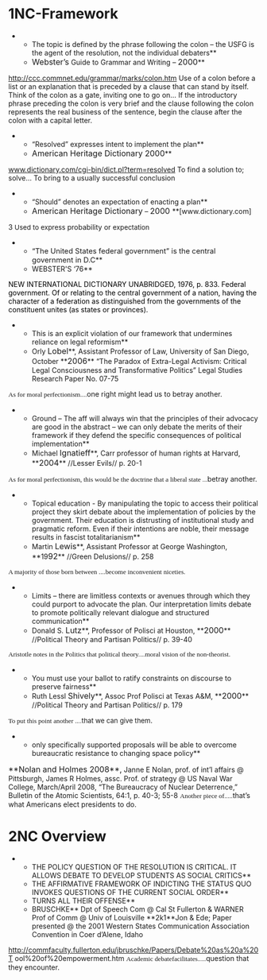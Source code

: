 =1NC-Framework= 
**The topic is defined by the phrase following the colon – the USFG is the agent of the resolution, not the individual debaters**
**<span style="font-size: 12pt;">Webster’s</span> Guide to Grammar and Writing – <span style="font-size: 12pt;">2000</span>**
[[http://ccc.commnet.edu/grammar/marks/colon.htm]]
<span style="text-align: justify;">Use of a colon before a list or an explanation that is preceded by a clause that can stand by itself. Think of the colon as a gate, inviting one to go on… <span class="underline">If </span>the introductory phrase preceding the colon is very brief and <span class="underline">the </span>clause following the colon represents the real business of the sentence, begin the clause after the colon with a capital letter.</span>

**“Resolved” expresses intent to implement the plan**
**<span style="font-size: 12pt;">American Heritage Dictionary 2000</span>**
[[http://www.dictionary.com/cgi-bin/dict.pl?term=resolved|www.dictionary.com/cgi-bin/dict.pl?term=resolved]]
To find a solution to; solve…
<span class="underline">To bring to</span> a usually successful <span class="underline">conclusion</span>

**“Should” denotes an expectation of enacting a plan**
**<span style="font-size: 12pt;">American Heritage Dictionary</span> – <span style="font-size: 12pt;">2000 </span>**[www.dictionary.com]
3 <span style="font-size: 10pt;">Used to express</span> probability or <span style="font-size: 10pt;">expectation</span>

**<span style="font-size: 11pt;">“The United States federal government” is the central government in D.C</span>**
**WEBSTER'S ‘76**
<span style="color: black;">NEW INTERNATIONAL DICTIONARY UNABRIDGED, 1976, p. 833. </span>
<span style="text-align: justify;"><span style="color: black;">Federal government. Of or relating to the central government of a nation, having the character of a federation as distinguished from the governments of the constituent unites (as states or provinces).</span></span>

**This is an explicit violation of our framework that undermines reliance on legal reformism**
**Orly <span style="font-size: 12pt;">Lobel</span>**, Assistant Professor of Law, University of San Diego, October **<span style="font-size: 12pt;">2006</span>** “The Paradox of Extra-Legal Activism: Critical Legal Consciousness and Transformative Politics” Legal Studies Research Paper No. 07-75
<span style="font-family: 'Times New Roman',serif; font-size: 10pt;">As for moral perfectionism....</span>one right might lead us to betray another.

**Ground – The aff will always win that the principles of their advocacy are good in the abstract – we can only debate the merits of their framework if they defend the specific consequences of political implementation**
**Michael <span style="font-size: 12pt;">Ignatieff</span>**, Carr professor of human rights at Harvard, **<span style="font-size: 12pt;">2004</span>** //Lesser Evils// p. 20-1
<span style="font-family: 'Times New Roman',serif; font-size: 10pt;">As for moral perfectionism, this would be the doctrine that a liberal state ...</span>betray another.



**Topical education - By manipulating the topic to access their political project they skirt debate about the implementation of policies by the government. Their education is distrusting of institutional study and pragmatic reform. Even if their intentions are noble, their message results in fascist totalitarianism** 
**Martin <span style="font-size: 12pt;">Lewis</span>**, Assistant Professor at George Washington, **19<span style="font-size: 12pt;">92</span>** //Green Delusions// p. 258
<span style="font-family: 'Times New Roman',serif; font-size: 10pt;">A majority of those born between ....become inconvenient niceties.</span>


**Limits – there are limitless contexts or avenues through which they could purport to advocate the plan. Our interpretation limits debate to promote politically relevant dialogue and structured communication**
**Donald S. <span style="font-size: 12pt;">Lutz</span>**, Professor of Polisci at Houston, **<span style="font-size: 12pt;">2000</span>** //Political Theory and Partisan Politics// p. 39-40

<span style="font-family: 'Times New Roman',serif; font-size: 10pt;">Aristotle notes in the Politics that political theory....moral vision of the non-theorist.</span>


**You must use your ballot to ratify constraints on discourse to preserve fairness**
**Ruth Lessl <span style="font-size: 12pt;">Shively</span>**, Assoc Prof Polisci at Texas A&M, **<span style="font-size: 12pt;">2000</span>** //Political Theory and Partisan Politics// p. 179

<span style="font-family: 'Times New Roman',serif; font-size: 10pt;">To put this point another ....</span><span style="font-size: 10pt;">that we can give them</span>.

**only specifically supported proposals will be able to overcome bureaucratic resistance to changing space policy**
<span style="font-size: 12pt;">**Nolan and Holmes 2008**,</span> Janne E Nolan, prof. of int’l affairs @ Pittsburgh, James R Holmes, assc. Prof. of strategy @ US Naval War College, March/April 2008, “The Bureaucracy of Nuclear Deterrence,” Bulletin of the Atomic Scientists, 64:1, p. 40-3; 55-8
<span style="font-family: 'Times New Roman',serif; font-size: 10pt;">Another piece of.....</span>that’s what Americans elect presidents to do. 

=2NC Overview= 
**THE POLICY QUESTION OF THE RESOLUTION IS CRITICAL. IT ALLOWS DEBATE TO DEVELOP STUDENTS AS SOCIAL CRITICS**
**THE AFFIRMATIVE FRAMEWORK OF INDICTING THE STATUS QUO INVOKES QUESTIONS OF THE CURRENT SOCIAL ORDER**
**TURNS ALL THEIR OFFENSE**
**BRUSCHKE** Dpt of Speech Com @ Cal St Fullerton & WARNER Prof of Comm @ Univ of Louisville **2k1**Jon & Ede; Paper presented @ the 2001 Western States Communication Association Convention in Coer d’Alene, Idaho
[[http://commfaculty.fullerton.edu/jbruschke/Papers/Debate%20as%20a%20T]]
ool%20of%20empowerment.htm
<span style="font-family: 'Times New Roman',serif; font-size: 10pt;">Academic debatefacilitates.....</span>question that they encounter.